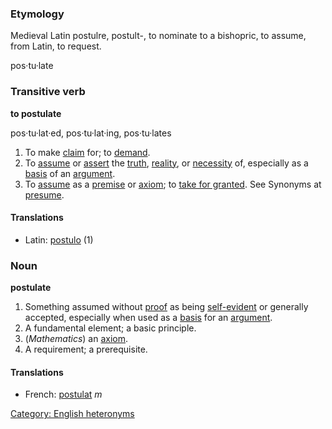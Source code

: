 ===Etymology===
Medieval Latin postulre, postult-, to nominate to a bishopric, to assume, from Latin, to request.

pos·tu·late

===Transitive verb===
'''to postulate'''

pos·tu·lat·ed, pos·tu·lat·ing, pos·tu·lates 

#To make [[claim]] for; to [[demand]]. 
#To [[assume]] or [[assert]] the [[truth]], [[reality]], or [[necessity]] of, especially as a [[basis]] of an [[argument]]. 
#To [[assume]] as a [[premise]] or [[axiom]]; to [[take for granted]]. See Synonyms at [[presume]].

====Translations====
*Latin: [[postulo]] (1)

===Noun===
'''postulate'''

#Something assumed without [[proof]] as being [[self-evident]] or generally accepted, especially when used as a [[basis]] for an [[argument]].
#A fundamental element; a basic principle. 
#(''Mathematics'') an [[axiom]]. 
# A requirement; a prerequisite. 

====Translations====
*French: [[postulat]] ''m''


[[Category: English heteronyms]]